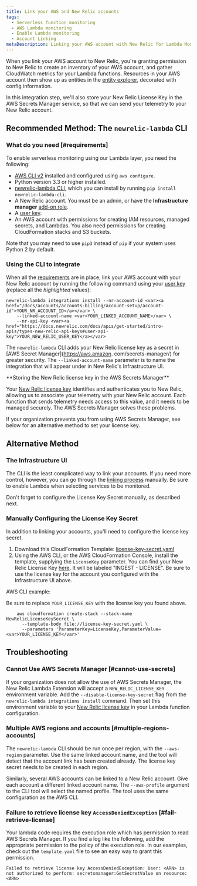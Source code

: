 ```yaml
---
title: Link your AWS and New Relic accounts
tags:
  - Serverless function monitoring
  - AWS Lambda monitoring
  - Enable Lambda monitoring
  - Account Linking
metaDescription: Linking your AWS account with New Relic for Lambda Monitoring
---
```


When you link your AWS account to New Relic, you're granting permission to New Relic to create an inventory of your AWS account, and gather CloudWatch metrics for your Lambda functions. Resources in your AWS account then show up as entities in the [entity explorer](/docs/new-relic-one/use-new-relic-one/ui-data/new-relic-one-entity-explorer-view-performance-across-apps-services-hosts), decorated with config information.

In this integration step, we'll also store your New Relic License Key in the AWS Secrets Manager service, so that we
can send your telemetry to your New Relic account.

## Recommended Method: The `newrelic-lambda` CLI

### What do you need [#requirements]

To enable serverless monitoring using our Lambda layer, you need the following:

* [AWS CLI v2](https://docs.aws.amazon.com/cli/latest/userguide/install-cliv2.html) installed and configured using `aws configure`.
* Python version 3.3 or higher installed.
* [newrelic-lambda CLI](https://github.com/newrelic/newrelic-lambda-cli#installation), which you can install by running `pip install newrelic-lambda-cli`.
* A New Relic account. You must be an admin, or have the **Infrastructure manager** [add-on role](/docs/accounts/original-accounts-billing/original-users-roles/users-roles-original-user-model#add-on).
* A [user key](https://docs.newrelic.com/docs/apis/get-started/intro-apis/types-new-relic-api-keys#personal-api-key).
* An AWS account with permissions for creating IAM resources, managed secrets, and Lambdas. You also need permissions for creating CloudFormation stacks and S3 buckets.

Note that you may need to use `pip3` instead of `pip` if your system uses Python 2 by default.

### Using the CLI to integrate

When all the [requirements](#requirements) are in place, link your AWS account with your New Relic account by running the following command using your [user key](https://docs.newrelic.com/docs/apis/get-started/intro-apis/types-new-relic-api-keys#personal-api-key) (replace all the <var>highlighted</var> values):

```
newrelic-lambda integrations install --nr-account-id <var><a href="/docs/accounts/accounts-billing/account-setup/account-id">YOUR_NR_ACCOUNT_ID</a></var> \
    --linked-account-name <var>YOUR_LINKED_ACCOUNT_NAME</var> \
    --nr-api-key <var><a href="https://docs.newrelic.com/docs/apis/get-started/intro-apis/types-new-relic-api-keys#user-api-key">YOUR_NEW_RELIC_USER_KEY</a></var>
```

The `newrelic-lambda` CLI adds your New Relic license key as a secret in [AWS Secret Manager](https://aws.amazon.
com/secrets-manager/) for greater security. The `--linked-account-name` parameter is to name the integration that
will appear under in New Relic's Infrastructure UI.

<Callout variant="tip">
  **Storing the New Relic license key in the AWS Secrets Manager**

  Your [New Relic license key](/docs/accounts/accounts-billing/account-setup/new-relic-license-key) identifies and authenticates you to New Relic, allowing us to associate your telemetry with your New Relic account. Each function that sends telemetry needs access to this value, and it needs to be managed securely. The AWS Secrets Manager solves these problems.

  If your organization prevents you from using AWS Secrets Manager, see below for an alternative method to set your license key.
</Callout>


## Alternative Method

<CollapserGroup>
  <Collapser
    id="manual-linking"
    title="Linking accounts manually"
  >

### The Infrastructure UI

The CLI is the least complicated way to link your accounts. If you need more control, however, you can go through
the [linking process](docs/integrations/amazon-integrations/get-started/connect-aws-new-relic-infrastructure-monitoring)
manually. Be sure to enable Lambda when selecting services to be monitored.

Don't forget to configure the License Key Secret manually, as described next.

### Manually Configuring the License Key Secret

In addition to linking your accounts, you'll need to configure the license key secret.

1. Download this CloudFormation Template: [license-key-secret.yaml](https://github.com/newrelic/newrelic-lambda-cli/blob/master/newrelic_lambda_cli/templates/license-key-secret.yaml)
2. Using the AWS CLI, or the AWS CloudFormation Console, install the template, supplying the `LicenseKey` parameter.
You can find your New Relic License Key [here](https://one.newrelic.com/launcher/api-keys-ui.api-keys-launcher). It
will be labeled "INGEST - LICENSE". Be sure to use the license key for the account you configured with the
Infrastructure UI above.

AWS CLI example:

Be sure to replace `YOUR_LICENSE_KEY` with the license key you found above.

```
    aws cloudformation create-stack --stack-name NewRelicLicenseKeySecret \
      --template-body file://license-key-secret.yaml \
      --parameters 'ParameterKey=LicenseKey,ParameterValue=<var>YOUR_LICENSE_KEY</var>'
```

  </Collapser>
</CollapserGroup>


## Troubleshooting

### Cannot Use AWS Secrets Manager [#cannot-use-secrets]

If your organization does not allow the use of AWS Secrets Manager, the New Relic Lambda Extension will accept a `NEW_RELIC_LICENSE_KEY` environment variable. Add the `--disable-license-key-secret` flag from the `newrelic-lambda integrations install` command. Then set this environment variable to your [New Relic license key](/docs/accounts/accounts-billing/account-setup/new-relic-license-key) in your Lambda function configuration.

### Multiple AWS regions and accounts [#multiple-regions-accounts]

The `newrelic-lambda` CLI should be run once per region, with the `--aws-region` parameter. Use the same linked account name, and the tool will detect that the account link has been created already. The license key secret needs to be created in each region.

Similarly, several AWS accounts can be linked to a New Relic account. Give each account a different linked account name. The `--aws-profile` argument to the CLI tool will select the named profile. The tool uses the same configuration as the AWS CLI.

### Failure to retrieve license key `AccessDeniedException` [#fail-retrieve-license]

Your lambda code requires the execution role which has permission to read AWS Secrets Manager. If you find a log like the following, add the appropriate permission to the policy of the execution role. In our examples, check out the `template.yaml` file to see an easy way to grant this permission.

```
Failed to retrieve license key AccessDeniedException: User: <ARN> is not authorized to perform: secretsmanager:GetSecretValue on resource: <ARN>
```

